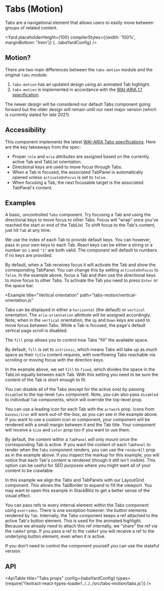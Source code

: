 <!--
Copyright (c) 2018-2020 Uber Technologies, Inc.

This source code is licensed under the MIT license found in the
LICENSE file in the root directory of this source tree.
-->







# Tabs (Motion)

Tabs are a navigational element that allows users to easily move between groups of related content.

<Yard
  placeholderHeight={100}
  compilerStyles={{width: '100%', marginBottom: '1rem'}}
  {...tabsYardConfig}
/>

## Motion?

There are two main differences between the `tabs-motion` module and the original `tabs` module:

1. `tabs-motion` has an updated design using an animated Tab highlight.
2. `tabs-motion` is implemented in accordance with the [WAI-ARIA 1.1 specification](https://www.w3.org/TR/wai-aria-practices-1.1/#tabpanel).

The newer design will be considered our default Tabs component going forward but the older design will remain until our next major version (which is currently slated for late 2021).

## Accessibility

This component implements the latest [WAI-ARIA Tabs specifications](https://www.w3.org/TR/wai-aria-practices-1.1/#tabpanel). Here are the key takeaways from the spec:

- Proper `role` and `aria` attributes are assigned based on the currently active Tab and TabList orientation.
- Directional keys are used to move focus through Tabs.
- When a Tab is focused, the associated TabPanel is automatically opened unless `activateOnFocus` is set to `false`.
- When focusing a Tab, the next focusable target is the associated TabPanel's content.

## Examples

<Example title="Basics" path="tabs-motion/basic.js">
  <BasicExample />
</Example>

A basic, uncontrolled `Tabs` component. Try focusing a Tab and using the directional keys to move focus to other Tabs. Focus will "wrap" once you've reached the start or end of the TabList. To shift focus to the Tab's content, just hit `Tab` at any time.

<Example title="Keys" path="tabs-motion/keys.js">
  <KeysExample />
</Example>

We use the index of each Tab to provide default keys. You can however, pass in your own keys to each Tab. React keys can be either a string or a number so `1` and `"1"` are both valid. The component will default to numbers if no keys are provided.

<Example title="Keyboard activation" path="tabs-motion/keyboard-activation.js">
  <KeyboardActivationExample />
</Example>

By default, when a Tab receives focus it will activate the Tab and show the corresponding TabPanel. You can change this by setting `activateOnFocus` to `false`. In the example above, focus a Tab and then use the directional keys to move focus to other Tabs. To activate the Tab you need to press `Enter` or the space bar.

<Example
  title="Vertical orientation"
  path="tabs-motion/vertical-orientation.js"
>
  <VerticalOrientationExample />
</Example>

Tabs can be displayed in either a `horizontal` (the default) or `vertical` orientation. The `aria-orientation` attribute will be assigned accordingly. Note, when in the `vertical` orientation, the `Up` and `Down` keys are used to move focus between Tabs. While a Tab is focused, the page's default vertical page scroll is disabled.

<Example title="Fixed fill" path="tabs-motion/fixed.js">
  <FixedExample />
</Example>

The `fill` prop allows you to control how Tabs "fill" the available space.

By default, `fill` is set to `intrinsic`, which means Tabs will take up as much space as their `title` content requires, with overflowing Tabs reachable via scrolling or moving focus with the direction keys.

In the example above, we set `fill` to `fixed`, which divides the space in the TabList equally between each Tab. With this setting you need to be sure the content of the Tab is short enough to fit.

<Example title="Disabled" path="tabs-motion/disabled.js">
  <DisabledExample />
</Example>

You can disable all of the Tabs (except for the active one) by passing `disabled` to the top-level `Tabs` component. Note, you can also pass `disabled` to individual `Tab` components, which will override the top-level prop.

<Example title="Leading icon" path="tabs-motion/artwork.js">
  <ArtworkExample />
</Example>

You can use a leading icon for each Tab with the `artwork` prop. Icons from `baseui/icon` will work out-of-the-box, as you can see in the example above. If you want to use a custom icon or component, your component will be rendered with a small margin between it and the Tab title. Your component will receive a `size` and `color` prop too if you want to use them.

<Example title="Rendering & SEO" path="tabs-motion/renderAll.js">
  <RenderAllExample />
</Example>

By default, the content within a `TabPanel` will only mount once the corresponding Tab is active. If you want the content of each `TabPanel` to render when the `Tabs` component renders, you can use the `renderAll` prop as in the example above. If you inspect the markup for this example, you will notice that each Tab's content is rendered (though it still isn't visible). This option can be useful for SEO purposes where you might want all of your content to be crawlable.

<Example title="Alignment" path="tabs-motion/alignment.js">
  <AlignmentExample />
</Example>

In this example we align the Tabs and TabPanels with our LayoutGrid component. This allows the TabBorder to expand to fill the viewport. You may want to open this example in StackBlitz to get a better sense of the visual effect.

<Example title="Refs" path="tabs-motion/refs.js">
  <RefsExample />
</Example>

You can pass refs to every internal element within the Tabs component using `overrides`. There is one exception however: the button elements rendered by `Tab`. Internally, the Tabs component keeps a ref attached to the active Tab's button element. This is used for the animated highlight. Because we already need to attach this ref internally, we "share" the ref via the `tabRef` prop. If you pass a ref to the `tabRef` you will receive a ref to the underlying button element, even when it is active.

<Example title="Stateful" path="tabs-motion/stateful.js">
  <StatefulExample />
</Example>

If you don't need to control the component yourself you can use the stateful version.

## API

<ApiTable
  title="Tabs props"
  config={tabsYardConfig}
  types={require('!!extract-react-types-loader!../../../src/tabs-motion/tabs.js')}
/>

<Exports
  component={TabsExports}
  title="Tabs exports"
  path="baseui/tabs-motion"
/>
